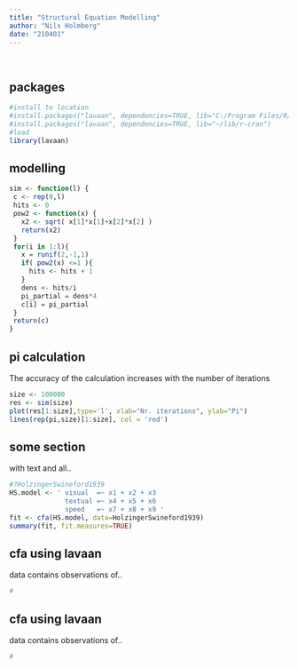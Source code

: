 ```yaml
---
title: "Structural Equation Modelling"
author: "Nils Holmberg"
date: "210401"
---
```

<br/>

## packages

```r
#install to location
#install.packages("lavaan", dependencies=TRUE, lib="C:/Program Files/R/lib")
#install.packages("lavaan", dependencies=TRUE, lib="~/lib/r-cran")
#load
library(lavaan)
```

## modelling

```r
sim <- function(l) {
 c <- rep(0,l)
 hits <- 0
 pow2 <- function(x) {
   x2 <- sqrt( x[1]*x[1]+x[2]*x[2] )
   return(x2)
 }
 for(i in 1:l){
   x = runif(2,-1,1)
   if( pow2(x) <=1 ){
     hits <- hits + 1
   }
   dens <- hits/i
   pi_partial = dens*4
   c[i] = pi_partial
 }
 return(c)
}
```

## pi calculation

The accuracy of the calculation increases with the number of iterations

```r
size <- 100000
res <- sim(size)
plot(res[1:size],type='l', xlab="Nr. iterations", ylab="Pi")
lines(rep(pi,size)[1:size], col = 'red')
```

## some section
with text and all..

```r
#?HolzingerSwineford1939
HS.model <- ' visual  =~ x1 + x2 + x3 
              textual =~ x4 + x5 + x6
              speed   =~ x7 + x8 + x9 '
fit <- cfa(HS.model, data=HolzingerSwineford1939)
summary(fit, fit.measures=TRUE)
```

## cfa using lavaan
data contains observations of..
```r
#
```

## cfa using lavaan
data contains observations of..
```r
#
```



